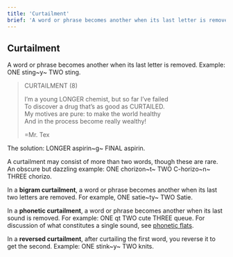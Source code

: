 ```yaml
---
title: 'Curtailment'
brief: 'A word or phrase becomes another when its last letter is removed.'
---
```


## Curtailment

A word or phrase becomes another when its last letter is removed. Example: <Example><Step><label>ONE</label> sting~y~</Step> <Finally><label>TWO</label> sting</Finally></Example>.

> CURTAILMENT (8)
> 
> I&rsquo;m a young LONGER chemist, but so far I&rsquo;ve failed<br/>
> To discover a drug that&rsquo;s as good as CURTAILED.<br/>
> My motives are pure: to make the world healthy<br/>
> And in the process become really wealthy!
> 
> =Mr. Tex

The solution: <Example><Step><label>LONGER</label> aspirin~g~</Step> <Finally><label>FINAL</label> aspirin</Finally></Example>.

A curtailment may consist of more than two words, though these are rare. An obscure but dazzling example: <Example><Step definition="one who ascribes the Iliad and the Odyssey to different authors-look it up in NI2 if you don&rsquo;t believe it!"><label>ONE</label> chorizon~t~</Step> <Step definition="a particular layer of soil"><label>TWO</label> C-horizo~n~</Step> <Finally definition="a kind of spicy sausage"><label>THREE</label> chorizo</Finally></Example>.

In a **bigram curtailment**, a word or phrase becomes another when its last two letters are removed. For example, <Example><Step><label>ONE</label> satie~ty~</Step> <Finally><label>TWO</label> Satie</Finally></Example>.

In a **phonetic curtailment**, a word or phrase becomes another when its last sound is removed. For example: <Example><Step definition="as in &ldquo;on the qt&rdquo;"><label>ONE</label> qt</Step> <Step><label>TWO</label> cute</Step> <Finally><label>THREE</label> queue</Finally></Example>. For discussion of what constitutes a single sound, see <a href="modifier/phonetic">phonetic flats</a>.

In a **reversed curtailment**, after curtailing the first word, you reverse it to get the second. Example: <Example><Step><label>ONE</label> stink~y~</Step> <Finally><label>TWO</label> knits</Finally></Example>.